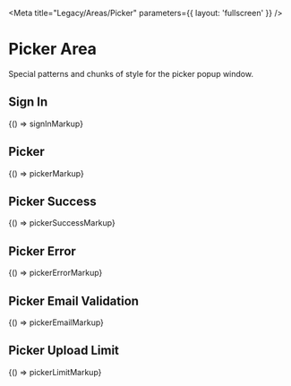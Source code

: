 
<Meta title="Legacy/Areas/Picker" parameters={{ layout: 'fullscreen' }} />

# Picker Area

Special patterns and chunks of style for the picker popup window.

## Sign In

<Canvas>
  <Story name="Sign In">{() => signInMarkup}</Story>
</Canvas>

## Picker

<Canvas>
  <Story name="Picker">{() => pickerMarkup}</Story>
</Canvas>

## Picker Success

<Canvas>
  <Story name="Picker Success">{() => pickerSuccessMarkup}</Story>
</Canvas>

## Picker Error

<Canvas>
  <Story name="Picker Error">{() => pickerErrorMarkup}</Story>
</Canvas>

## Picker Email Validation

<Canvas>
  <Story name="Picker Email Validation">{() => pickerEmailMarkup}</Story>
</Canvas>

## Picker Upload Limit

<Canvas>
  <Story name="Picker Upload Limit">{() => pickerLimitMarkup}</Story>
</Canvas>
